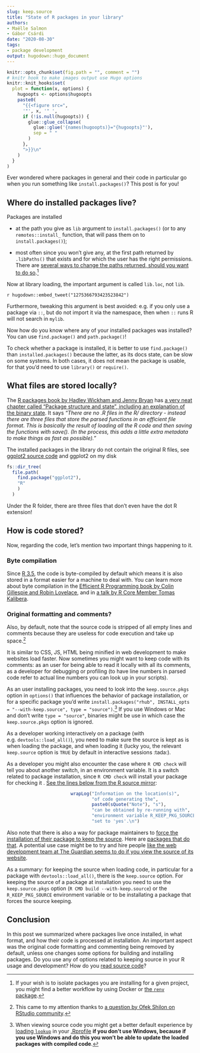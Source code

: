 ```yaml
--- 
slug: keep.source 
title: "State of R packages in your library" 
authors: 
- Maëlle Salmon 
- Gábor Csárdi
date: "2020-08-30" 
tags: 
- package development 
output: hugodown::hugo_document
---
```


```r

knitr::opts_chunk$set(fig.path = "", comment = "")
# knitr hook to make images output use Hugo options
knitr::knit_hooks$set(
  plot = function(x, options) {
    hugoopts <- options$hugoopts
    paste0(
      "{{<figure src=",
      '"', x, '" ',
      if (!is.null(hugoopts)) {
        glue::glue_collapse(
          glue::glue('{names(hugoopts)}="{hugoopts}"'),
          sep = " "
        )
      },
      ">}}\n"
    )
  }
)

```

Ever wondered where packages in general and their code in particular go when you run something like `install.packages()`?
This post is for you!

## Where do installed packages live?

Packages are installed 

* at the path you give as `lib` argument to `install.packages()` (or to any `remotes::install_` function, that will pass them on to `install.packages()`);

* most often since you won't give any, at the first path returned by `.libPaths()` that exists and for which the user has the right permissions. There are [several ways to change the paths returned, should you want to do so](https://stackoverflow.com/a/31707983/5489251).[^libraries]

Now at library loading, the important argument is called `lib.loc`, not `lib`. 

`r hugodown::embed_tweet("1275366793423523842")`

Furthermore, tweaking this argument is best avoided: e.g. if you only use a package via `::`, but do not import it via the namespace, then when `::` runs R will not search in `mylib`.

Now how do you know where any of your installed packages was installed?
You can use `find.package()` and `path.package()`!

To check whether a package is installed, it is better to use `find.package()` than `installed.packages()` because the latter, as its docs state, can be slow on some systems.
In both cases, it does not mean the package is usable, for that you'd need to use `library()` or `require()`.

## What files are stored locally?

The [R packages book by Hadley Wickham and Jenny Bryan](https://r-pkgs.org/) has [a very neat chapter called "Package structure and state", including an explanation of the binary state](https://r-pkgs.org/package-structure-state.html#binary-package).
It says _"There are no .R files in the R/ directory - instead there are three files that store the parsed functions in an efficient file format. This is basically the result of loading all the R code and then saving the functions with save(). (In the process, this adds a little extra metadata to make things as fast as possible)."_

The installed packages in the library do not contain the original R files, see [ggplot2 source code](https://github.com/tidyverse/ggplot2/) and ggplot2 on my disk

```r
fs::dir_tree(
  file.path(
    find.package("ggplot2"),
    "R"
    )
  )
```

Under the R folder, there are three files that don't even have the dot R extension!

## How is code stored?

Now, regarding the code, let's mention two important things happening to it.

### Byte compilation

Since [R 3.5](https://cran.r-project.org/doc/manuals/r-release/NEWS.3.html), the code is byte-compiled by default which means it is also stored in a format easier for a machine to deal with.
You can learn more about byte compilation in the [Efficient R Programming book by Colin Gillespie and Robin Lovelace](https://bookdown.org/csgillespie/efficientR/programming.html#the-byte-compiler), and in [a talk by R Core Member Tomas Kalibera](https://blog.revolutionanalytics.com/2017/08/take-advantage-compiler.html).

### Original formatting and comments?

Also, by default, note that the source code is stripped of all empty lines and comments because they are useless for code execution and take up space.[^thx]

[^thx]: This came to my attention thanks to [a question by Ofek Shilon on RStudio community](https://community.rstudio.com/t/keep-source-pkgs-vs-keep-source-options/69245).

It is similar to CSS, JS, HTML being minified in web development to make websites load faster.
Now sometimes you might want to keep code with its comments: 
as an user for being able to read it locally with all its comments,
as a developer for debugging or profiling (to have line numbers in parsed code refer to actual line numbers you can look up in your scripts).

As an user installing packages, you need to look into the `keep.source.pkgs` option in `options()` that influences the behavior of package installation, or for a specific package you'd write `install.packages("rhub", INSTALL_opts = "--with-keep.source", type = "source")`.[^lookup] If you use Windows or Mac and don't write `type = "source"`, binaries might be use in which case the `keep.source.pkgs` option is ignored.

[^lookup]: When viewing source code you might get a better default experience by [loading `lookup`](https://github.com/jimhester/lookup#default-printing) in your [.Rprofile](https://rstats.wtf/r-startup.html#rprofile) **if you don't use Windows, because if you use Windows and do this you won't be able to update the loaded packages with compiled code**.

As a developer working interactively on a package (with e.g. `devtools::load_all()`), you need to make sure the source is kept as is when loading the package, and when loading it (lucky you, the relevant `keep.source` option is `TRUE` by default in interactive sessions :tada:).


As a developer you might also encounter the case where `R CMD check` will tell you about another switch, in an environment variable.
It is a switch related to package installation, since `R CMD check` will install your package for checking it . 
[See the lines below from the R source mirror](https://github.com/wch/r-source/blob/f27cbf1a52a31cd9b9676340394946a22041a4ae/src/library/tools/R/check.R#L5248-L5253):
```r
                        wrapLog("Information on the location(s)",
                                "of code generating the",
                                paste0(sQuote("Note"), "s"),
                                "can be obtained by re-running with",
                                "environment variable R_KEEP_PKG_SOURCE",
                                "set to 'yes'.\n")
```

Also note that there is also a way for package maintainers to [force the installation of their package to keep the source](https://stat.ethz.ch/pipermail/r-devel/2011-April/060410.html).
Here are [packages that do that](https://github.com/search?q=keepsource+user%3Acran+filename%3ADESCRIPTION&type=Code&ref=advsearch&l=&l=).
A potential use case might be to try and hire people [like the web development team at The Guardian seems to do if you view the source of its website](https://www.theguardian.com/international).

As a summary: for keeping the source when loading code, in particular for a package with `devtools::load_all()`, there is the `keep.source` option. For keeping the source of a package at installation you need to use the `keep.source.pkgs` option (`R CMD build --with-keep.source`) or the `R_KEEP_PKG_SOURCE` environment variable or to be installating a package that forces the source keeping.

## Conclusion

In this post we summarized where packages live once installed, in what format, and how their code is processed at installation.
An important aspect was the original code formatting and commenting being removed by default, unless one changes some options for building and installing packages.
Do you use any of options related to keeping source in your R usage and development?
How do you [read source code](/2019/05/14/read-the-source/)?

[^libraries]: If your wish is to isolate packages you are installing for a given project, you might find a better workflow by using Docker or [the `renv` package](https://rstudio.github.io/renv/index.html).